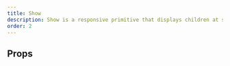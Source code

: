 ```yaml
---
title: Show
description: Show is a responsive primitive that displays children at specified breakpoints
order: 2
---
```



<CodeDocsHeader
	name="@atlaskit/primitives"
	repository="https://bitbucket.org/atlassian/atlassian-frontend-mirror"
	directoryName="primitives"
/>


## Props

<PropsTable heading="" props={ShowProps} />
